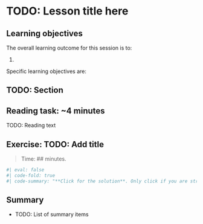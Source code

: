 # TODO: Lesson title here

<!-- TODO: Add an introduction here -->

## Learning objectives

The overall learning outcome for this session is to:

1.

Specific learning objectives are:

## TODO: Section

::: callout-note
## Reading task: \~4 minutes

TODO: Reading text
:::

## Exercise: TODO: Add title

> Time: \## minutes.

```r
#| eval: false
#| code-fold: true
#| code-summary: "**Click for the solution**. Only click if you are struggling or are out of time."
```

## Summary

-   TODO: List of summary items
